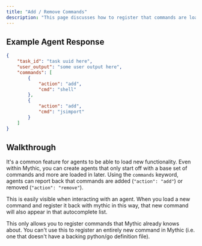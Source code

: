 ```yaml
---
title: "Add / Remove Commands"
description: "This page discusses how to register that commands are loaded/unloaded in a callback"
---
```


## Example Agent Response

```json
{
    "task_id": "task uuid here",
    "user_output": "some user output here",
    "commands": [
        {
            "action": "add",
            "cmd": "shell"
        },
        {
            "action": "add",
            "cmd": "jsimport"
        }
    ]
}
```

## Walkthrough

It's a common feature for agents to be able to load new functionality. Even within Mythic, you can create agents that only start off with a base set of commands and more are loaded in later. Using the `commands` keyword, agents can report back that commands are added (`"action": "add"`) or removed (`"action": "remove"`).

This is easily visible when interacting with an agent. When you load a new command and register it back with mythic in this way, that new command will also appear in that autocomplete list.

This only allows you to register commands that Mythic already knows about. You can't use this to register an entirely new command in Mythic (i.e. one that doesn't have a backing python/go definition file).

